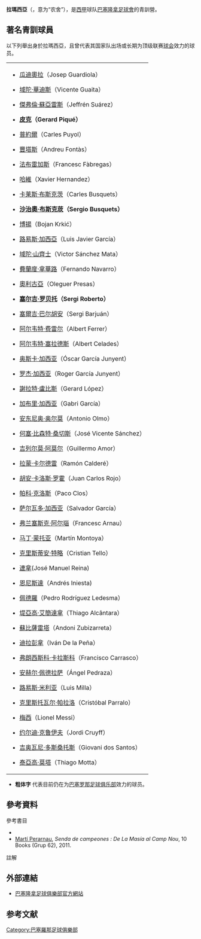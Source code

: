 {{noteTA
|G1=足球
|G2=西甲
|G3=uefa
|1=zh-hans:赫弗伦;zh-hk:謝法倫;zh-tw:赫弗倫;
|2=zh-hans:皮克;zh-hk:碧基;zh-tw:皮奎;
|3=zh-hans:丰塔斯;zh-hk:方達斯;zh-tw:豐塔斯;
|4=zh-hans:雷纳;zh-hk:連拿;zh-tw:雷納;
|5=zh-hans:布斯克茨;zh-hant:布斯克斯;zh-hk:布斯基斯;zh-tw:布斯克茲;zh-mo:布斯基斯;
|6=zh-hans:博扬;zh-hk:保贊;zh-tw:博揚;
|7=zh-cn:蒂亚戈·阿尔坎塔拉; zh-hk:堤亞高·艾簡達拿; zh-tw:蒂亞戈·阿爾坎塔拉;
|8=zh-hans:奥莱格;zh-hk:奧利古亞;zh-tw:奧萊格;
|9=zh-hans:德拉佩纳;zh-hk:迪拉彭拿;zh-tw:德拉佩納;
|10=zh-hans:多斯桑托斯;zh-hk:杜斯山度士;zh-tw:多斯桑托斯;
|11=zh-hans:蒂亚戈·莫塔;zh-hk:泰亞高·莫達;zh-tw:蒂亞戈·莫塔;
|12=zh-cn:杰拉德·洛佩斯;zh-hk:謝拉特·盧比斯;
}}
'''拉瑪西亞'''（{{lang-ca|La Masia}}，意为“农舍”），是[[西班牙足球甲级联赛|西甲]]球队[[巴塞隆拿足球會|巴塞隆拿足球會]]的青訓營。
{{Infobox building
| name                 = La Masia de Can Planes
| alternate_names      = La Masia
| image                = La Masia (Can Planas) (Barcelona) - 1.jpg
| image_alt            =
| caption              = 拉玛西亚外观
| map_type             =Spain
| map_alt              =
| map_caption          = 拉玛西亚在西班牙的位置
| owner             = [[巴塞罗那俱乐部|巴塞罗那俱乐部]]
| location_city        = [[巴塞罗那|巴塞罗那]]
| location_country     =  {{flagicon|Spain}}[[西班牙|西班牙]]
| coordinates          = {{coord|41.3831|N|2.1231|E|region:ES-CT_type:landmark|display=inline,title}}
| start_date           =
| completion_date      = 1702
| inauguration_date    =
| renovation_date      = 1966
}}

==著名青訓球員==
以下列舉出身於拉瑪西亞，且曾代表其国家队出场或长期为顶级联赛[[足球俱乐部|球会]]效力的球员。
{|
|valign="top"|
* {{flagicon|Spain}}{{flagicon|Catalonia}} [[何塞普·瓜迪奥拉|瓜迪奧拉]]（Josep Guardiola）
* {{flagicon|Spain}}{{flagicon|Catalonia}} [[域陀·華迪斯|域陀·華迪斯]]（Vicente Guaita）
* {{flagicon|Spain}}{{flagicon|Catalonia}} [[傑弗倫·蘇亞雷斯|傑弗倫·蘇亞雷斯]]（Jeffrén Suárez）
* {{flagicon|Spain}}{{flagicon|Catalonia}} '''[[杰拉德·皮克|皮克]]（Gerard Piqué）'''
* {{flagicon|Spain}}{{flagicon|Catalonia}} [[卡莱斯·普约尔|普約爾]]（Carles Puyol）
* {{flagicon|Spain}}{{flagicon|Catalonia}} [[豐塔斯|豐塔斯]]（Andreu Fontàs）
* {{flagicon|Spain}}{{flagicon|Catalonia}} [[塞斯克·法比加斯|法布雷加斯]]（Francesc Fàbregas）
* {{flagicon|Spain}}{{flagicon|Catalonia}} [[哈維|哈維]]（Xavier Hernandez）
* {{flagicon|Spain}}{{flagicon|Catalonia}} [[卡路士·布斯克莰|卡莱斯·布斯克茨]]（Carles Busquets）
* {{flagicon|Spain}}{{flagicon|Catalonia}} '''[[沙治奧·布斯克莰|沙治奧·布斯克莰]]（Sergio Busquets）'''
* {{flagicon|Spain}}{{flagicon|Catalonia}} [[博揚·柯爾基奇|博揚]]（Bojan Krkić）
* {{flagicon|Spain}}{{flagicon|Catalonia}} [[路易斯·哈维尔·加西亚·桑斯|路易斯·加西亞]]（Luis Javier García）
* {{flagicon|Spain}}{{flagicon|Catalonia}} [[域陀·山齊士|域陀·山齊士]]（Victor Sánchez Mata）
* {{flagicon|Spain}}{{flagicon|Catalonia}} [[费尔南多·纳瓦罗|費蘭度·拿華路]]（Fernando Navarro）
* {{flagicon|Spain}}{{flagicon|Catalonia}} [[奥莱格·普雷萨斯|奧利古亞]]（Oleguer Presas）
* {{flagicon|Spain}}{{flagicon|Catalonia}} '''[[塞尔吉·罗贝托|塞尔吉·罗贝托]]（Sergi Roberto）'''
* {{flagicon|Spain}}{{flagicon|Catalonia}} [[塞爾吉·巴尔胡安|塞爾吉·巴尔胡安]]（Sergi Barjuán）
* {{flagicon|Spain}}{{flagicon|Catalonia}} [[阿尔伯特·费雷尔|阿尔韦特·费雷尔]]（Albert Ferrer）
* {{flagicon|Spain}}{{flagicon|Catalonia}} [[阿尔韦特·塞拉德斯|阿尔韦特·塞拉德斯]]（Albert Celades）
* {{flagicon|Spain}}{{flagicon|Catalonia}} [[奥斯卡·加西亚|奥斯卡·加西亚]]（Óscar García Junyent）
* {{flagicon|Spain}}{{flagicon|Catalonia}} [[罗杰·加西亚|罗杰·加西亚]]（Roger García Junyent）
* {{flagicon|Spain}}{{flagicon|Catalonia}} [[謝拉特·盧比斯|謝拉特·盧比斯]]（Gerard López）
* {{flagicon|Spain}}{{flagicon|Catalonia}} [[加布里·加西亚|加布里·加西亚]]（Gabri García）
* {{flagicon|Spain}}{{flagicon|Catalonia}} [[安东尼奥·奥尔莫|安东尼奥·奥尔莫]]（Antonio Olmo）
* {{flagicon|Spain}}{{flagicon|Catalonia}} [[何塞·比森特·桑切斯|何塞·比森特·桑切斯]]（José Vicente Sánchez）
* {{flagicon|Spain}}{{flagicon|Catalonia}} [[吉列尔莫·阿莫尔|吉列尔莫·阿莫尔]]（Guillermo Amor）
* {{flagicon|Spain}}{{flagicon|Catalonia}} [[拉蒙·卡尔德雷|拉蒙·卡尔德雷]]（Ramón Calderé）
* {{flagicon|Spain}}{{flagicon|Catalonia}} [[胡安·卡洛斯·罗霍|胡安·卡洛斯·罗霍]]（Juan Carlos Rojo）
* {{flagicon|Spain}}{{flagicon|Catalonia}} [[帕科·克洛斯|帕科·克洛斯]]（Paco Clos）
* {{flagicon|Spain}}{{flagicon|Catalonia}} [[萨尔瓦多·加西亚|萨尔瓦多·加西亚]]（Salvador García）
* {{flagicon|Spain}}{{flagicon|Catalonia}} [[弗兰塞斯克·阿尔瑙|弗兰塞斯克·阿尔瑙]]（Francesc Arnau）
* {{flagicon|Spain}}{{flagicon|Catalonia}} [[马丁·蒙托亚|马丁·蒙托亚]]（Martín Montoya）
* {{flagicon|Spain}}{{flagicon|Catalonia}} [[克里斯蒂安·特略|克里斯蒂安·特略]]（Cristian Tello）

* {{flagicon|Spain}} [[何塞·雷纳|連拿]](José Manuel Reina)
* {{flagicon|Spain}} [[恩尼斯達|恩尼斯達]]（Andrés Iniesta)
* {{flagicon|Spain}} [[佩德罗·罗德里格斯·雷德斯马|佩德羅]]（Pedro Rodríguez Ledesma）
* {{flagicon|Spain}} [[蒂亚戈·阿尔坎塔拉|堤亞高·艾簡達拿]]（Thiago Alcântara）
* {{flagicon|Spain}} [[安多尼·苏维萨雷塔|蘇比薩雷塔]]（Andoni Zubizarreta）
* {{flagicon|Spain}} [[艾雲·迪拉彭拿|迪拉彭拿]]（Iván De la Peña）
* {{flagicon|Spain}} [[弗朗西斯科·卡拉斯科|弗朗西斯科·卡拉斯科]]（Francisco Carrasco）
* {{flagicon|Spain}} [[安赫尔·佩德拉萨|安赫尔·佩德拉萨]]（Ángel Pedraza）
* {{flagicon|Spain}} [[路易斯·米利亚|路易斯·米利亚]]（Luis Milla）
* {{flagicon|Spain}} [[克里斯托瓦尔·帕拉洛|克里斯托瓦尔·帕拉洛]]（Cristóbal Parralo）

* {{flagicon|Argentina}}{{flagicon|Spain}} [[利昂内尔·梅西|梅西]]（Lionel Messi）
* {{flagicon|Netherlands}} [[祖迪·告魯夫|约尔迪·克鲁伊夫]]（Jordi Cruyff）
* {{flagicon|Mexico}} [[吉奥瓦尼·多斯桑托斯|吉奥瓦尼·多斯桑托斯]]（Giovani dos Santos）
* {{flagicon|Italy}} [[蒂亞戈·莫塔|泰亞高·莫塔]]（Thiago Motta）
|}

*'''粗体字''' 代表目前仍在为[[巴塞罗那足球俱乐部|巴塞罗那足球俱乐部]]效力的球员。

==參考資料==
;參考書目
*{{cite book|title=Coaching youth soccer: the European model|url=https://archive.org/details/coachingyouthsoc00kevi|first=Kevin |last=McShane
|publisher=McFarland|year=2002|isbn=0-7864-1088-4}}
* [[Martí_Perarnau|Martí Perarnau]], ''Senda de campeones : De La Masía al Camp Nou'', 10 Books (Grup 62), 2011.

;註解
{{Reflist|30em}}
== 外部連結 ==
{{Commons|La Masia}}
* [http://www.fcbarcelona.com 巴塞隆拿足球俱樂部官方網站] {{Wayback|url=http://www.fcbarcelona.com/ |date=20160622225556 }}{{ca}}{{es}}{{en}}{{ar}}{{fr}}{{ja}}{{id}}{{pt}}{{zh}}{{tr}}

== 参考文献 ==
{{reflist}}

{{巴塞隆拿足球俱樂部}}

[[Category:巴塞羅那足球俱樂部|Category:巴塞羅那足球俱樂部]]